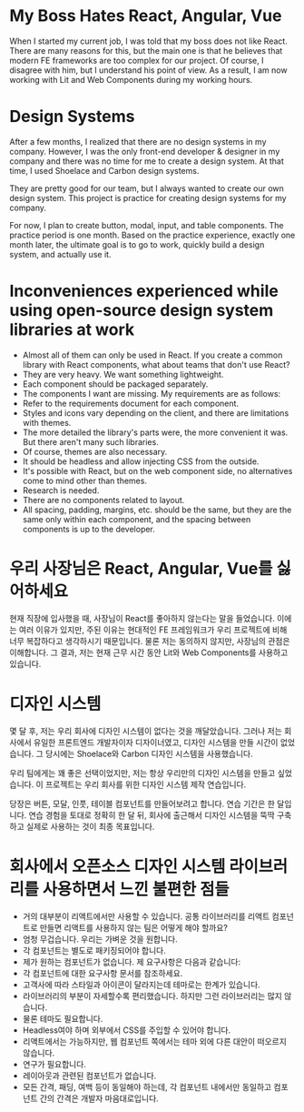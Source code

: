 
<Meta title="Welcome" />

# My Boss Hates React, Angular, Vue

When I started my current job, I was told that my boss does not like React.
There are many reasons for this, but the main one is that he believes that modern FE frameworks are too complex for our project.
Of course, I disagree with him, but I understand his point of view.
As a result, I am now working with Lit and Web Components during my working hours.

# Design Systems

After a few months, I realized that there are no design systems in my company.
However, I was the only front-end developer & designer in my company and there was no time for me to create a design system.
At that time, I used Shoelace and Carbon design systems.

They are pretty good for our team, but I always wanted to create our own design system.
This project is practice for creating design systems for my company.

For now, I plan to create button, modal, input, and table components.
The practice period is one month.
Based on the practice experience, exactly one month later, the ultimate goal is to go to work, quickly build a design system, and actually use it.

# Inconveniences experienced while using open-source design system libraries at work

- Almost all of them can only be used in React. If you create a common library with React components, what about teams that don't use React?
- They are very heavy. We want something lightweight.
- Each component should be packaged separately.
- The components I want are missing. My requirements are as follows:
- Refer to the requirements document for each component.
- Styles and icons vary depending on the client, and there are limitations with themes.
- The more detailed the library's parts were, the more convenient it was. But there aren't many such libraries.
- Of course, themes are also necessary.
- It should be headless and allow injecting CSS from the outside.
- It's possible with React, but on the web component side, no alternatives come to mind other than themes.
- Research is needed.
- There are no components related to layout.
- All spacing, padding, margins, etc. should be the same, but they are the same only within each component, and the spacing between components is up to the developer.

# 우리 사장님은 React, Angular, Vue를 싫어하세요

현재 직장에 입사했을 때, 사장님이 React를 좋아하지 않는다는 말을 들었습니다.
이에는 여러 이유가 있지만, 주된 이유는 현대적인 FE 프레임워크가 우리 프로젝트에 비해 너무 복잡하다고 생각하시기 때문입니다.
물론 저는 동의하지 않지만, 사장님의 관점은 이해합니다.
그 결과, 저는 현재 근무 시간 동안 Lit와 Web Components를 사용하고 있습니다.

# 디자인 시스템

몇 달 후, 저는 우리 회사에 디자인 시스템이 없다는 것을 깨달았습니다.
그러나 저는 회사에서 유일한 프론트엔드 개발자이자 디자이너였고, 디자인 시스템을 만들 시간이 없었습니다.
그 당시에는 Shoelace와 Carbon 디자인 시스템을 사용했습니다.

우리 팀에게는 꽤 좋은 선택이었지만, 저는 항상 우리만의 디자인 시스템을 만들고 싶었습니다.
이 프로젝트는 우리 회사를 위한 디자인 시스템 제작 연습입니다.

당장은 버튼, 모달, 인풋, 테이블 컴포넌트를 만들어보려고 합니다.
연습 기간은 한 달입니다.
연습 경험을 토대로 정확히 한 달 뒤, 회사에 출근해서 디자인 시스템을 뚝딱 구축하고 실제로 사용하는 것이 최종 목표입니다.

# 회사에서 오픈소스 디자인 시스템 라이브러리를 사용하면서 느낀 불편한 점들

- 거의 대부분이 리액트에서만 사용할 수 있습니다. 공통 라이브러리를 리액트 컴포넌트로 만들면 리액트를 사용하지 않는 팀은 어떻게 해야 할까요?
- 엄청 무겁습니다. 우리는 가벼운 것을 원합니다.
- 각 컴포넌트는 별도로 패키징되어야 합니다.
- 제가 원하는 컴포넌트가 없습니다. 제 요구사항은 다음과 같습니다:
- 각 컴포넌트에 대한 요구사항 문서를 참조하세요.
- 고객사에 따라 스타일과 아이콘이 달라지는데 테마로는 한계가 있습니다.
- 라이브러리의 부분이 자세할수록 편리했습니다. 하지만 그런 라이브러리는 많지 않습니다.
- 물론 테마도 필요합니다.
- Headless여야 하며 외부에서 CSS를 주입할 수 있어야 합니다.
- 리액트에서는 가능하지만, 웹 컴포넌트 쪽에서는 테마 외에 다른 대안이 떠오르지 않습니다.
- 연구가 필요합니다.
- 레이아웃과 관련된 컴포넌트가 없습니다.
- 모든 간격, 패딩, 여백 등이 동일해야 하는데, 각 컴포넌트 내에서만 동일하고 컴포넌트 간의 간격은 개발자 마음대로입니다.
